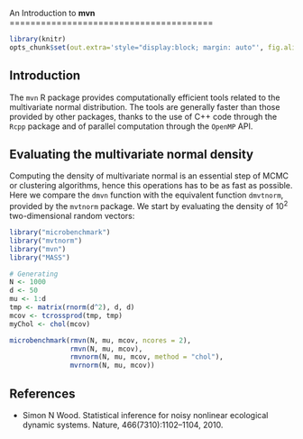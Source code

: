 
<!--
%\VignetteEngine{knitr::docco_linear}
%\VignetteIndexEntry{synlik_vignette}
-->
  
  An Introduction to **mvn**
  =======================================
  
```r
library(knitr)
opts_chunk$set(out.extra='style="display:block; margin: auto"', fig.align="center", tidy=FALSE)
```


Introduction
------------
  
  The `mvn` R package provides computationally efficient tools related to the multivariate normal distribution. 
The tools are generally faster than those provided by other packages, thanks to the use of C++ code through the 
`Rcpp` package and of parallel computation through the `OpenMP` API.


Evaluating the multivariate normal density
----------------------------
  
  Computing the density of multivariate normal is an essential step of MCMC or clustering algorithms, hence this
operations has to be as fast as possible. Here we compare the `dmvn` function with the equivalent function `dmvtnorm`, 
provided by the `mvtnorm` package. We start by evaluating the density of $10^2$ two-dimensional random vectors:
```r
library("microbenchmark")
library("mvtnorm")
library("mvn")
library("MASS")

# Generating 
N <- 1000
d <- 50
mu <- 1:d
tmp <- matrix(rnorm(d^2), d, d)
mcov <- tcrossprod(tmp, tmp)
myChol <- chol(mcov)

microbenchmark(rmvn(N, mu, mcov, ncores = 2),
               rmvn(N, mu, mcov),
               rmvnorm(N, mu, mcov, method = "chol"),
               mvrnorm(N, mu, mcov))
```



References
----------------------------
  
  * Simon N Wood. Statistical inference for noisy nonlinear ecological dynamic systems. Nature, 466(7310):1102--1104, 2010.


















